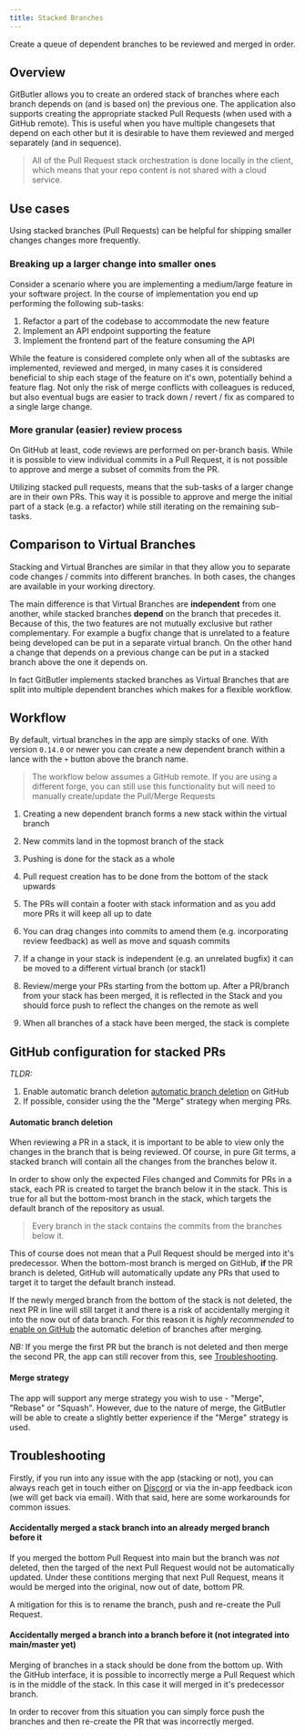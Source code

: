 ```yaml
---
title: Stacked Branches
---
```



Create a queue of dependent branches to be reviewed and merged in order.

## Overview

GitButler allows you to create an ordered stack of branches where each branch depends on (and is based on) the previous one.
The application also supports creating the appropriate stacked Pull Requests (when used with a GitHub remote).
This is useful when you have multiple changesets that depend on each other but it is desirable to have them reviewed and merged separately (and in sequence).

> All of the Pull Request stack orchestration is done locally in the client, which means that your repo content is not shared with a cloud service.

<ImageSection
  width={650}
  height={222}
  className="mx-auto"
  alt="Virtual Branches Example"
  src="/img/docs/0_concepts.png"
/>

## Use cases

Using stacked branches (Pull Requests) can be helpful for shipping smaller changes changes more frequently.

### Breaking up a larger change into smaller ones

Consider a scenario where you are implementing a medium/large feature in your software project.
In the course of implementation you end up performing the following sub-tasks:

1. Refactor a part of the codebase to accommodate the new feature
2. Implement an API endpoint supporting the feature
3. Implement the frontend part of the feature consuming the API

While the feature is considered complete only when all of the subtasks are implemented, reviewed and merged, in many cases it is considered beneficial
to ship each stage of the feature on it's own, potentially behind a feature flag. Not only the risk of merge conflicts with colleagues is reduced,
but also eventual bugs are easier to track down / revert / fix as compared to a single large change.

### More granular (easier) review process

On GitHub at least, code reviews are performed on per-branch basis. While it is possible to view individual commits in a Pull Request, it is not possible to
approve and merge a subset of commits from the PR.

Utilizing stacked pull requests, means that the sub-tasks of a larger change are in their own PRs.
This way it is possible to approve and merge the initial part of a stack (e.g. a refactor) while still iterating on the remaining sub-tasks.

## Comparison to Virtual Branches

Stacking and Virtual Branches are similar in that they allow you to separate code changes / commits into different branches. In both cases,
the changes are available in your working directory.

The main difference is that Virtual Branches are **independent** from one another, while stacked branches **depend** on the branch that precedes it.
Because of this, the two features are not mutually exclusive but rather complementary. For example a bugfix change that is unrelated to a feature being developed
can be put in a separate virtual branch. On the other hand a change that depends on a previous change can be put in a stacked branch above the one it depends on.

In fact GitButler implements stacked branches as Virtual Branches that are split into multiple dependent branches which makes for a flexible workflow.

<ImageSection
  width={650}
  height={350}
  className="mx-auto"
  alt="Virtual Branches Example"
  src="/img/docs/11_overview.png"
/>

## Workflow

By default, virtual branches in the app are simply stacks of one. With version `0.14.0` or newer
you can create a new dependent branch within a lance with the `+` button above the branch name.

> The workflow below assumes a GitHub remote. If you are using a different forge, you can still use this functionality but will need to manually create/update the Pull/Merge Requests

1. Creating a new dependent branch forms a new stack within the virtual branch

<ImageSection
  width={650}
  height={160}
  className="mx-auto"
  alt="Virtual Branches Example"
  src="/img/docs/1_creating_stack.png"
/>

2. New commits land in the topmost branch of the stack

<ImageSection
  width={650}
  height={200}
  className="mx-auto"
  alt="Virtual Branches Example"
  src="/img/docs/2_new_commits.png"
/>

3. Pushing is done for the stack as a whole

<ImageSection
  width={650}
  height={200}
  className="mx-auto"
  alt="Virtual Branches Example"
  src="/img/docs/3_push_all.png"
/>

4. Pull request creation has to be done from the bottom of the stack upwards

<ImageSection
  width={650}
  height={160}
  className="mx-auto"
  alt="Virtual Branches Example"
  src="/img/docs/4_create_pr.png"
/>

5. The PRs will contain a footer with stack information and as you add more PRs it will keep all up to date

<ImageSection
  width={650}
  height={160}
  className="mx-auto"
  alt="Virtual Branches Example"
  src="/img/docs/5_pr_footer.png"
/>

6. You can drag changes into commits to amend them (e.g. incorporating review feedback) as well as move and squash commits

<ImageSection
  width={650}
  height={250}
  className="mx-auto"
  alt="Virtual Branches Example"
  src="/img/docs/6_modify_commits.png"
/>

7. If a change in your stack is independent (e.g. an unrelated bugfix) it can be moved to a different virtual branch (or stack1)

<ImageSection
  width={650}
  height={220}
  className="mx-auto"
  alt="Virtual Branches Example"
  src="/img/docs/7_move_to_vb.png"
/>

8. Review/merge your PRs starting from the bottom up. After a PR/branch from your stack has been merged, it is reflected in the Stack and you should force push to reflect the changes
   on the remote as well

<ImageSection
  width={650}
  height={220}
  className="mx-auto"
  alt="Virtual Branches Example"
  src="/img/docs/8_merging.png"
/>

9. When all branches of a stack have been merged, the stack is complete

## GitHub configuration for stacked PRs

_TLDR:_

1. Enable automatic branch deletion [automatic branch deletion](https://docs.github.com/en/repositories/configuring-branches-and-merges-in-your-repository/configuring-pull-request-merges/managing-the-automatic-deletion-of-branches)
   on GitHub
2. If possible, consider using the the "Merge" strategy when merging PRs.

#### Automatic branch deletion

When reviewing a PR in a stack, it is important to be able to view only the changes in the branch that is being reviewed.
Of course, in pure Git terms, a stacked branch will contain all the changes from the branches below it.

In order to show only the expected Files changed and Commits for PRs in a stack, each PR is created to target the branch below it in the stack.
This is true for all but the bottom-most branch in the stack, which targets the default branch of the repository as usual.

<ImageSection
  width={650}
  height={160}
  className="mx-auto"
  alt="Virtual Branches Example"
  src="/img/docs/9_pr_heads.png"
/>

> Every branch in the stack contains the commits from the branches below it.

This of course does not mean that a Pull Request should be merged into it's predecessor.
When the bottom-most branch is merged on GitHub, **if** the PR branch is deleted,
GitHub will automatically update any PRs that used to target it to target the default branch instead.

<ImageSection
  width={650}
  height={100}
  className="mx-auto"
  alt="Virtual Branches Example"
  src="/img/docs/10_branch_deletion.png"
/>

If the newly merged branch from the bottom of the stack is not deleted, the next PR in line will still target it and there is a risk of accidentally merging it into the now out of data branch.
For this reason it is _highly recommended_ to [enable on GitHub](https://docs.github.com/en/repositories/configuring-branches-and-merges-in-your-repository/configuring-pull-request-merges/managing-the-automatic-deletion-of-branches) the automatic deletion of branches after merging.

_NB:_ If you merge the first PR but the branch is not deleted and then merge the second PR,
the app can still recover from this, see [Troubleshooting](#troubleshooting).

#### Merge strategy

The app will support any merge strategy you wish to use - "Merge", "Rebase" or "Squash". However, due to the nature of merge,
the GitButler will be able to create a slightly better experience if the "Merge" strategy is used.

[//]: # "TODO: Screenshot of both"

## Troubleshooting

Firstly, if you run into any issue with the app (stacking or not), you can always reach get in touch either
on [Discord](https://discord.com/invite/MmFkmaJ42D) or via the in-app feedback icon (we will get back via email).
With that said, here are some workarounds for common issues.

#### Accidentally merged a stack branch into an already merged branch before it

If you merged the bottom Pull Request into main but the branch was _not_ deleted, then the targed of the next Pull Request would not be automatically updated.
Under these contitions merging that next Pull Request, means it would be merged into the original, now out of date, bottom PR.

A mitigation for this is to rename the branch, push and re-create the Pull Request.

#### Accidentally merged a branch into a branch before it (not integrated into main/master yet)

Merging of branches in a stack should be done from the bottom up. With the GitHub interface, it is possible to incorrectly merge a Pull Request which is in the middle of the stack.
In this case it will merged in it's predecessor branch.

In order to recover from this situation you can simply force push the branches and then re-create the PR that was incorrectly merged.

